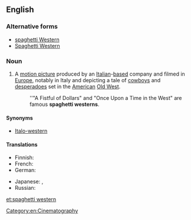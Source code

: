 {{also|spaghettiwestern|Spaghetti Western|spaghetti Western}}
==English==
{{wikipedia}}

===Alternative forms===
* [[spaghetti Western]]
* [[Spaghetti Western]]

===Noun===
{{en-noun|head=[[spaghetti]] [[western]]}}

# {{lb|en|idiomatic}} A [[motion picture]] produced by an [[Italian]]-[[based]] company and filmed in [[Europe]], notably in Italy and depicting a tale of [[cowboy]]s and [[desperado]]es set in the [[American]] [[Old West]].
#: ''"A Fistful of Dollars" and "Once Upon a Time in the West" are famous '''spaghetti westerns'''.

====Synonyms====
* [[Italo-western]]

====Translations====
{{trans-top|film: a western produced in Europe}}
* Finnish: {{t|fi|italowestern}}
* French: {{t+|fr|western spaghetti|m}}
* German: {{t+|de|Italo-Western|m}}
{{trans-mid}}
* Japanese: {{t|ja|マカロニウェスタン|tr=makaroni wesutan}}, {{t|ja|マカロニウエスタン|tr=makaroni uesutan}}
* Russian: {{t|ru|спаге́тти-ве́стерн|m}}
{{trans-bottom}}

[[Category:en:Cinematography]]

[[et:spaghetti western]]